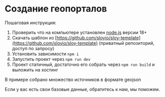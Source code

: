 # Создание геопорталов

Пошаговая инструкция:

1. Проверить что на компьютере установлен [node.js](https://nodejs.org/en/download/package-manager) версии 18+
2. Скачать шаблон из [https://github.com/sloyio/sloy-template](https://github.com/sloyio/sloy-template) (приватный репозиторий, доступ по запросу)
3. Установить зависимости `npm i`
4. Запустить проект через `npm run dev`
5. Проект статичный, достаточно его собрать через `npm run build` и выложить на хостинг

В примере собрано множество источников в формате geojson

Если у вас есть свои базовые данные, обратитесь к нам, мы поможем.
